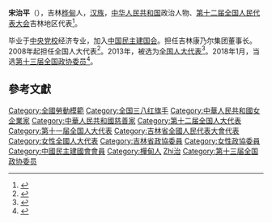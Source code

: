 '''宋治平'''（{{bd|1956年||}}），吉林[[桦甸|桦甸]]人，[[汉族|汉族]]，[[中华人民共和国|中华人民共和国]]政治人物、[[第十二届全国人民代表大会|第十二届全国人民代表大会]]吉林地区代表<ref>{{cite web|author=新华网|title=第十一届全国人大代表|url=http://news.xinhuanet.com/ziliao/2008-03/03/content_7708230.htm?node=36628|publisher=新华网|accessdate=2014-01-07|archive-date=2014-01-10|archive-url=https://web.archive.org/web/20140110211415/http://news.xinhuanet.com/ziliao/2008-03/03/content_7708230.htm?node=36628|dead-url=no}}</ref>。

毕业于[[中央党校|中央党校]]经济专业，加入[[中国民主建国会|中国民主建国会]]。担任吉林康乃尔集团董事长。2008年起担任全国人大代表<ref>{{cite news|title=全国人大代表信息-宋治平|url=http://210.82.31.1:8084/delegate/viewDelegate.action?dbid=110496|accessdate=2013-04-05|newspaper=全国人大网|archive-url=https://web.archive.org/web/20140306060059/http://www.npc.gov.cn/delegate/viewDelegate.action?dbid=110496|archive-date=2014-03-06|dead-url=yes}}</ref>。2013年，被选为[[全国人大代表|全国人大代表]]<ref>{{cite news|title=全国人大代表信息-宋治平|url=http://210.82.31.1:8084/delegate/viewDelegate.action?dbid=120498|accessdate=2013-03-28|newspaper=全国人大网|archive-url=https://web.archive.org/web/20140306060104/http://www.npc.gov.cn/delegate/viewDelegate.action?dbid=120498|archive-date=2014-03-06|dead-url=yes}}</ref>。2018年1月，当选[[中国人民政治协商会议第十三届全国委员会委员名单|第十三届全国政协委员]]<ref>{{Cite web|url=http://sports.163.com/18/0126/06/D92BRKK400051C89.html|title=中国人民政治协商会议第十三届全国委员会委员名单|accessdate=2018-01-26|last=|work=网易|archive-url=https://web.archive.org/web/20180127143232/http://sports.163.com/18/0126/06/D92BRKK400051C89.html|archive-date=2018-01-27|dead-url=yes}}</ref>。
==參考文獻==
{{reflist}}

{{DEFAULTSORT:Song宋}}
[[Category:全國勞動模範|Category:全國勞動模範]]
[[Category:全国三八红旗手|Category:全国三八红旗手]]
[[Category:中華人民共和國女企業家|Category:中華人民共和國女企業家]]
[[Category:中華人民共和國慈善家|Category:中華人民共和國慈善家]]
[[Category:第十二届全国人大代表|Category:第十二届全国人大代表]]
[[Category:第十一届全国人大代表|Category:第十一届全国人大代表]]
[[Category:吉林省全國人民代表大會代表|Category:吉林省全國人民代表大會代表]]
[[Category:女性全國人大代表|Category:女性全國人大代表]]
[[Category:吉林省政協委員|Category:吉林省政協委員]]
[[Category:女性政協委員|Category:女性政協委員]]
[[Category:中國民主建國會會員|Category:中國民主建國會會員]]
[[Category:樺甸人|Category:樺甸人]]
[[Category:宋姓|Zhi治]]
[[Category:第十三届全国政协委员|Category:第十三届全国政协委员]]


{{中国政治人物小作品}}